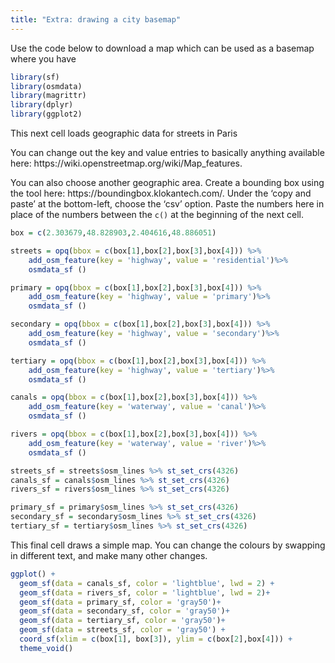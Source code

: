 ```yaml
---
title: "Extra: drawing a city basemap"
---
```


Use the code below to download a map which can be used as a basemap where you have

```r
library(sf)
library(osmdata)
library(magrittr)
library(dplyr)
library(ggplot2)
```

This next cell loads geographic data for streets in Paris

You can change out the key and value entries to basically anything available here: https://wiki.openstreetmap.org/wiki/Map_features.

You can also choose another geographic area. Create a bounding box using the tool here: https://boundingbox.klokantech.com/. Under the 'copy and paste' at the bottom-left, choose the 'csv' option. Paste the numbers here in place of the numbers between the `c()` at the beginning of the next cell.

```r

box = c(2.303679,48.828903,2.404616,48.886051)

streets = opq(bbox = c(box[1],box[2],box[3],box[4])) %>%
    add_osm_feature(key = 'highway', value = 'residential')%>%
    osmdata_sf ()

primary = opq(bbox = c(box[1],box[2],box[3],box[4])) %>%
    add_osm_feature(key = 'highway', value = 'primary')%>%
    osmdata_sf ()

secondary = opq(bbox = c(box[1],box[2],box[3],box[4])) %>%
    add_osm_feature(key = 'highway', value = 'secondary')%>%
    osmdata_sf ()

tertiary = opq(bbox = c(box[1],box[2],box[3],box[4])) %>%
    add_osm_feature(key = 'highway', value = 'tertiary')%>%
    osmdata_sf ()

canals = opq(bbox = c(box[1],box[2],box[3],box[4])) %>%
    add_osm_feature(key = 'waterway', value = 'canal')%>%
    osmdata_sf ()

rivers = opq(bbox = c(box[1],box[2],box[3],box[4])) %>%
    add_osm_feature(key = 'waterway', value = 'river')%>%
    osmdata_sf ()

streets_sf = streets$osm_lines %>% st_set_crs(4326)
canals_sf = canals$osm_lines %>% st_set_crs(4326)
rivers_sf = rivers$osm_lines %>% st_set_crs(4326)

primary_sf = primary$osm_lines %>% st_set_crs(4326)
secondary_sf = secondary$osm_lines %>% st_set_crs(4326)
tertiary_sf = tertiary$osm_lines %>% st_set_crs(4326)

```

This final cell draws a simple map. You can change the colours by swapping in different text, and make many other changes.

```r
ggplot() + 
  geom_sf(data = canals_sf, color = 'lightblue', lwd = 2) + 
  geom_sf(data = rivers_sf, color = 'lightblue', lwd = 2)+ 
  geom_sf(data = primary_sf, color = 'gray50')+ 
  geom_sf(data = secondary_sf, color = 'gray50')+ 
  geom_sf(data = tertiary_sf, color = 'gray50')+ 
  geom_sf(data = streets_sf, color = 'gray50') + 
  coord_sf(xlim = c(box[1], box[3]), ylim = c(box[2],box[4])) + 
  theme_void()
```

